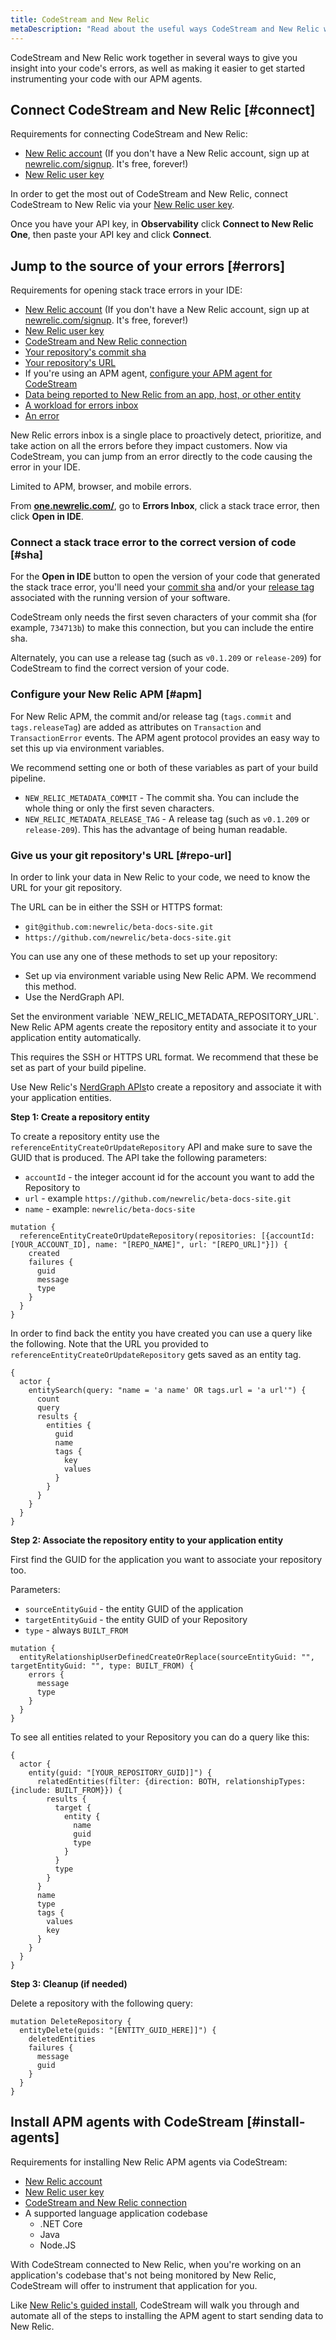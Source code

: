 ```yaml
---
title: CodeStream and New Relic
metaDescription: "Read about the useful ways CodeStream and New Relic work together."
---
```


CodeStream and New Relic work together in several ways to give you insight into your code's errors, as well as making it easier to get started instrumenting your code with our APM agents.

## Connect CodeStream and New Relic [#connect]

Requirements for connecting CodeStream and New Relic:
* [New Relic account](https://newrelic.com/signup) (If you don't have a New Relic account, sign up at [newrelic.com/signup](https://newrelic.com/signup). It's free, forever!)
* [New Relic user key](https://one.newrelic.com/launcher/api-keys-ui.api-keys-launcher)

In order to get the most out of CodeStream and New Relic, connect CodeStream to New Relic via your [New Relic user key](/docs/apis/intro-apis/new-relic-api-keys/#user-api-key).

Once you have your API key, in **Observability** click **Connect to New Relic One**, then paste your API key and click **Connect**.

## Jump to the source of your errors [#errors]

Requirements for opening stack trace errors in your IDE:
* [New Relic account](https://newrelic.com/signup) (If you don't have a New Relic account, sign up at [newrelic.com/signup](https://newrelic.com/signup). It's free, forever!)
* [New Relic user key](https://one.newrelic.com/launcher/api-keys-ui.api-keys-launcher)
* [CodeStream and New Relic connection](#connect)
* [Your repository's commit sha](#sha)
* [Your repository's URL](#repo-url)
* If you're using an APM agent, [configure your APM agent for CodeStream](#apm)
* [Data being reported to New Relic from an app, host, or other entity ](https://one.newrelic.com/launcher/nr1-core.explorer?pane=eyJuZXJkbGV0SWQiOiJucjEtY29yZS5saXN0aW5nIn0=&cards[0]=eyJuZXJkbGV0SWQiOiJucjEtaW5zdGFsbC1uZXdyZWxpYy5ucjEtaW5zdGFsbC1uZXdyZWxpYyIsImFjdGl2ZUNvbXBvbmVudCI6IlZUU09FbnZpcm9ubWVudCIsInBhdGgiOiJndWlkZWQifQ==)
* [A workload for errors inbox](/docs/new-relic-one/use-new-relic-one/workloads/use-workloads/#create)
* [An error](/docs/apm/apm-ui-pages/errors-inbox/errors-inbox/#error-details)

New Relic errors inbox is a single place to proactively detect, prioritize, and take action on all the errors before they impact customers. Now via CodeStream, you can jump from an error directly to the code causing the error in your IDE.

<Callout variant="tip">
    Limited to APM, browser, and mobile errors.
</Callout>

From **[one.newrelic.com/](https://one.newrelic.com/)**, go to **Errors Inbox**, click a stack trace error, then click **Open in IDE**.

### Connect a stack trace error to the correct version of code [#sha]

For the **Open in IDE** button to open the version of your code that generated the stack trace error, you'll need your [commit sha](https://git-scm.com/book/en/v2/Git-Tools-Revision-Selection)
and/or your [release tag](https://git-scm.com/book/en/v2/Git-Basics-Tagging) associated with the running version of your software.  

CodeStream only needs the first seven characters of your commit sha (for example, `734713b`) to make this connection, but you can include the entire sha.  

Alternately, you can use a release tag (such as `v0.1.209` or `release-209`) for CodeStream to find the correct version of your code.

### Configure your New Relic APM [#apm]

For New Relic APM, the commit and/or release tag (`tags.commit` and `tags.releaseTag`) are added as attributes on `Transaction` and `TransactionError` events. The APM agent protocol provides an easy way to set this up via environment variables.  

We recommend setting one or both of these variables as part of your build pipeline.
* `NEW_RELIC_METADATA_COMMIT` - The commit sha. You can include the whole thing or only the first seven characters.
* `NEW_RELIC_METADATA_RELEASE_TAG` - A release tag (such as `v0.1.209` or `release-209`). This has the advantage of being human readable.

### Give us your git repository's URL [#repo-url]

In order to link your data in New Relic to your code, we need to know the URL for your git repository.  

The URL can be in either the SSH or HTTPS format:
* `git@github.com:newrelic/beta-docs-site.git`
* `https://github.com/newrelic/beta-docs-site.git`

You can use any one of these methods to set up your repository:
* Set up via environment variable using New Relic APM. We recommend this method.
* Use the NerdGraph API.

<CollapserGroup>
  <Collapser
    className="freq-link"
    id="env-var"
    title="Use environment variable with APM"
  >
  Set the environment variable `NEW_RELIC_METADATA_REPOSITORY_URL`. New Relic APM agents create the repository entity and associate it to your application entity automatically.   
  
  This requires the SSH or HTTPS URL format.  We recommend that these be set as part of your build pipeline.

  </Collapser>
    <Collapser
    className="freq-link"
    id="nerdgraph"
    title="Use the NerdGraph API"
  >

Use New Relic's [NerdGraph APIs](https://docs.newrelic.com/docs/apis/nerdgraph/get-started/introduction-new-relic-nerdgraph/)to create a repository and associate it with your application entities.

**Step 1: Create a repository entity**

To create a repository entity use the `referenceEntityCreateOrUpdateRepository` API and make sure to save the GUID that
is produced.  The API take the following parameters:
* `accountId` - the integer account id for the account you want to add the Repository to
* `url` - example `https://github.com/newrelic/beta-docs-site.git`
* `name` - example: `newrelic/beta-docs-site`
```
mutation {
  referenceEntityCreateOrUpdateRepository(repositories: [{accountId: [YOUR_ACCOUNT_ID], name: "[REPO_NAME]", url: "[REPO_URL]"}]) {
    created
    failures {
      guid
      message
      type
    }
  }
}
```
In order to find back the entity you have created you can use a query like the following.  Note that the URL you
provided to `referenceEntityCreateOrUpdateRepository` gets saved as an entity tag.
```
{
  actor {
    entitySearch(query: "name = 'a name' OR tags.url = 'a url'") {
      count
      query
      results {
        entities {
          guid
          name
          tags {
            key
            values
          }
        }
      }
    }
  }
}

```
**Step 2: Associate the repository entity to your application entity**

First find the GUID for the application you want to associate your repository too.  

Parameters:
* `sourceEntityGuid` - the entity GUID of the application
* `targetEntityGuid` - the entity GUID of your Repository
* `type` - always `BUILT_FROM`

```
mutation {
  entityRelationshipUserDefinedCreateOrReplace(sourceEntityGuid: "", targetEntityGuid: "", type: BUILT_FROM) {
    errors {
      message
      type
    }
  }
}
```

To see all entities related to your Repository you can do a query like this:
```
{
  actor {
    entity(guid: "[YOUR_REPOSITORY_GUID]]") {
      relatedEntities(filter: {direction: BOTH, relationshipTypes: {include: BUILT_FROM}}) {
        results {
          target {
            entity {
              name
              guid
              type
            }
          }
          type
        }
      }
      name
      type
      tags {
        values
        key
      }
    }
  }
}

```

**Step 3: Cleanup (if needed)**

Delete a repository with the following query:
```
mutation DeleteRepository {
  entityDelete(guids: "[ENTITY_GUID_HERE]]") {
    deletedEntities
    failures {
      message
      guid
    }
  }
}

```

  </Collapser>

</CollapserGroup>

## Install APM agents with CodeStream [#install-agents]

Requirements for installing New Relic APM agents via CodeStream:
* [New Relic account](https://newrelic.com/signup)
* [New Relic user key](https://one.newrelic.com/launcher/api-keys-ui.api-keys-launcher)
* [CodeStream and New Relic connection](#connect)
* A supported language application codebase
    * .NET Core
    * Java
    * Node.JS

With CodeStream connected to New Relic, when you're working on an application's codebase that's not being monitored by New Relic, CodeStream will offer to instrument that application for you.

Like [New Relic's guided install](/docs/full-stack-observability/observe-everything/get-started/new-relic-guided-install-overview/), CodeStream will walk you through and automate all of the steps to installing the APM agent to start sending data to New Relic.

